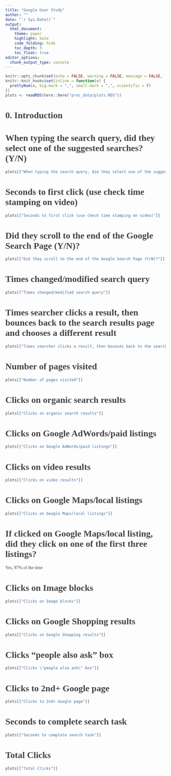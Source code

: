 ```yaml
---
title: "Google User Study"
author: ""
date: "`r Sys.Date()`"
output:
  html_document:
    theme: paper
    highlight: kate
    code_folding: hide
    toc_depth: 3
    toc_float: true
editor_options:
  chunk_output_type: console
---
```


<style>
.list-group-item.active, .list-group-item.active:hover, .list-group-item.active:focus {
  background-color: #00d188;
  border-color: #00d188;
}

body {
  font-family: montserrat;
  color: #444444;
  font-size: 14px;
}

h1 {
  font-weight: bold;
  font-size: 28px;
}

h1.title {
  font-size: 30px;
  color: #00d188;
}

h2 {
  font-size: 24px;
}

h3 {
  font-size: 18px;
}
</style>


```r
knitr::opts_chunk$set(echo = FALSE, warning = FALSE, message = FALSE, fig.showtext = TRUE)
knitr::knit_hooks$set(inline = function(x) {
  prettyNum(x, big.mark = ",", small.mark = ",", scientific = F)
})
plots <- readRDS(here::here("proc_data/plots.RDS"))
```


# 0. Introduction


# When typing the search query, did they select one of the suggested searches? (Y/N)


```r
plots[["When typing the search query, did they select one of the suggested searches? (Y/N)"]]
```

# Seconds to first click (use check time stamping on video)

```r
plots[["Seconds to first click (use check time stamping on video)"]]
```


# Did they scroll to the end of the Google Search Page (Y/N)?

```r
plots[["Did they scroll to the end of the Google Search Page (Y/N)?"]]
```


# Times changed/modified search query

```r
plots[["Times changed/modified search query"]]
```

# Times searcher clicks a result, then bounces back to the search results page and chooses a different result

```r
plots[["Times searcher clicks a result, then bounces back to the search results page and chooses a different result"]]
```


# Number of pages visited

```r
plots[["Number of pages visited"]]
```


# Clicks on organic search results

```r
plots[["Clicks on organic search results"]]
```


# Clicks on Google AdWords/paid listings

```r
plots[["Clicks on Google AdWords/paid listings"]]
```


# Clicks on video results

```r
plots[["Clicks on video results"]]
```


# Clicks on Google Maps/local listings

```r
plots[["Clicks on Google Maps/local listings"]]
```


# If clicked on Google Maps/local listing, did they click on one of the first three listings?

Yes, 97% of the time


# Clicks on Image blocks

```r
plots[["Clicks on Image blocks"]]
```


# Clicks on Google Shopping results

```r
plots[["Clicks on Google Shopping results"]]
```


# Clicks "people also ask" box

```r
plots[["Clicks \"people also ask\" box"]]
```

# Clicks to 2nd+ Google page

```r
plots[["Clicks to 2nd+ Google page"]]
```

# Seconds to complete search task

```r
plots[["Seconds to complete search task"]]
```

# Total Clicks

```r
plots[["Total Clicks"]]
```



